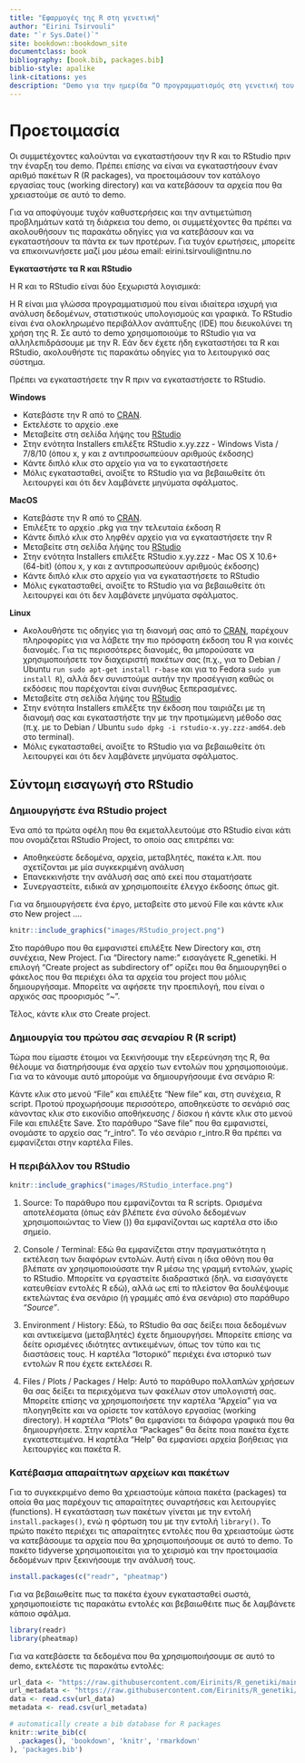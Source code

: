 ```yaml
--- 
title: "Εφαρμογές της R στη γενετική"
author: "Eirini Tsirvouli"
date: "`r Sys.Date()`"
site: bookdown::bookdown_site
documentclass: book
bibliography: [book.bib, packages.bib]
biblio-style: apalike
link-citations: yes
description: "Demo για την ημερίδα “Ο προγραμματισμός στη γενετική του ανθρώπου”"
---
```


# Προετοιμασία {#intro}

Οι συμμετέχοντες καλούνται να εγκαταστήσουν την R και το RStudio πριν την έναρξη του demo. Πρέπει επίσης να είναι να εγκαταστήσουν έναν αριθμό πακέτων R (R packages), να προετοιμάσουν τον κατάλογο εργασίας τους (working directory) και να κατεβάσουν τα αρχεία που θα χρειαστούμε σε αυτό το demo.

Για να αποφύγουμε τυχόν καθυστερήσεις και την αντιμετώπιση προβλημάτων κατά τη διάρκεια του demo, οι συμμετέχοντες θα πρέπει να ακολουθήσουν τις παρακάτω οδηγίες για να κατεβάσουν και να εγκαταστήσουν τα πάντα εκ των προτέρων. Για τυχόν ερωτήσεις, μπορείτε να επικοινωνήσετε μαζί μου μέσω email: eirini.tsirvouli@ntnu.no

**Εγκαταστήστε τα R και RStudio**

Η R και το RStudio είναι δύο ξεχωριστά λογισμικά:

Η R είναι μια γλώσσα προγραμματισμού που είναι ιδιαίτερα ισχυρή για ανάλυση δεδομένων, στατιστικούς υπολογισμούς και γραφικά.
Το RStudio είναι ένα ολοκληρωμένο περιβάλλον ανάπτυξης (IDE) που διευκολύνει τη χρήση της R. Σε αυτό το demο χρησιμοποιούμε το RStudio για να αλληλεπιδράσουμε με την R.
Εάν δεν έχετε ήδη εγκαταστήσει τα R και RStudio, ακολουθήστε τις παρακάτω οδηγίες για το λειτουργικό σας σύστημα. 

:::fyi
Πρέπει να εγκαταστήσετε την R πριν να εγκαταστήσετε το RStudio.
:::

__Windows__

* Κατεβάστε την R από το [CRAN](https://cran.r-project.org/).
* Εκτελέστε το αρχείο .exe 
* Μεταβείτε στη σελίδα λήψης του [RStudio](https://www.rstudio.com/products/rstudio/download/#download)
* Στην ενότητα Installers επιλέξτε RStudio x.yy.zzz - Windows Vista / 7/8/10 (όπου x, y και z αντιπροσωπεύουν αριθμούς έκδοσης)
* Κάντε διπλό κλικ στο αρχείο για να το εγκαταστήσετε
* Μόλις εγκατασταθεί, ανοίξτε το RStudio για να βεβαιωθείτε ότι λειτουργεί και ότι δεν λαμβάνετε μηνύματα σφάλματος.

__MacOS__

* Κατεβάστε την R από το [CRAN](https://cran.r-project.org/).
* Επιλέξτε το αρχείο .pkg για την τελευταία έκδοση R
* Κάντε διπλό κλικ στο ληφθέν αρχείο για να εγκαταστήσετε την R
* Μεταβείτε στη σελίδα λήψης του  [RStudio](https://www.rstudio.com/products/rstudio/download/#download)
* Στην ενότητα Installers επιλέξτε RStudio x.yy.zzz - Mac OS X 10.6+ (64-bit) (όπου x, y και z αντιπροσωπεύουν αριθμούς έκδοσης)
* Κάντε διπλό κλικ στο αρχείο για να εγκαταστήσετε το RStudio
* Μόλις εγκατασταθεί, ανοίξτε το RStudio για να βεβαιωθείτε ότι λειτουργεί και ότι δεν λαμβάνετε μηνύματα σφάλματος.

__Linux__

* Ακολουθήστε τις οδηγίες για τη διανομή σας από το  [CRAN](https://cran.r-project.org/), παρέχουν πληροφορίες για να λάβετε την πιο πρόσφατη έκδοση του R για κοινές διανομές. Για τις περισσότερες διανομές, θα μπορούσατε να χρησιμοποιήσετε τον διαχειριστή πακέτων σας (π.χ., για το Debian / Ubuntu ```run sudo apt-get install r-base``` και για το Fedora ```sudo yum install R```), αλλά δεν συνιστούμε αυτήν την προσέγγιση καθώς οι εκδόσεις που παρέχονται είναι συνήθως ξεπερασμένες. 
* Μεταβείτε στη σελίδα λήψης του  [RStudio](https://www.rstudio.com/products/rstudio/download/#download)
* Στην ενότητα Installers επιλέξτε την έκδοση που ταιριάζει με τη διανομή σας και εγκαταστήστε την με την προτιμώμενη μέθοδο σας (π.χ. με το Debian / Ubuntu  ```sudo dpkg -i rstudio-x.yy.zzz-amd64.deb``` στο terminal).
* Μόλις εγκατασταθεί, ανοίξτε το RStudio για να βεβαιωθείτε ότι λειτουργεί και ότι δεν λαμβάνετε μηνύματα σφάλματος.

## Σύντομη εισαγωγή στο RStudio

### Δημιουργήστε ένα RStudio project
Ένα από τα πρώτα οφέλη που θα εκμεταλλευτούμε στο RStudio είναι κάτι που ονομάζεται RStudio Project, το οποίο σας επιτρέπει να:

* Αποθηκεύστε δεδομένα, αρχεία, μεταβλητές, πακέτα κ.λπ. που σχετίζονται με μία συγκεκριμένη ανάλυση
* Επανεκκινήστε την ανάλυσή σας από εκεί που σταματήσατε
* Συνεργαστείτε, ειδικά αν χρησιμοποιείτε έλεγχο έκδοσης όπως git.

Για να δημιουργήσετε ένα έργο, μεταβείτε στο μενού File και κάντε κλικ στο New project ....
```r
knitr::include_graphics("images/RStudio_project.png")
```

Στο παράθυρο που θα εμφανιστεί επιλέξτε New Directory και, στη συνέχεια, New Project. Για "Directory name:" εισαγάγετε R_genetiki. Η επιλογή "Create project as subdirectory of" ορίζει που θα δημιουργηθεί ο φάκελος που θα περιέχει όλα τα αρχεία του project που μόλις δημιουργήσαμε. Μπορείτε να αφήσετε την προεπιλογή, που είναι ο αρχικός σας προορισμός "~".

Τέλος, κάντε κλικ στο Create project.

### Δημιουργία του πρώτου σας σεναρίου R (R script)

Τώρα που είμαστε έτοιμοι να ξεκινήσουμε την εξερεύνηση της R, θα θέλουμε να διατηρήσουμε ένα αρχείο των εντολών που χρησιμοποιούμε. Για να το κάνουμε αυτό μπορούμε να δημιουργήσουμε ένα σενάριο R:

Κάντε κλικ στο μενού "File" και επιλέξτε "New file" και, στη συνέχεια, R script. Προτού προχωρήσουμε περισσότερο, αποθηκεύστε το σενάριό σας κάνοντας κλικ στο εικονίδιο αποθήκευσης / δίσκου ή κάντε κλικ στο μενού File και επιλέξτε Save. Στο παράθυρο "Save file" που θα εμφανιστεί, ονομάστε το αρχείο σας "r_intro". Το νέο σενάριο r_intro.R θα πρέπει να εμφανίζεται στην καρτέλα Files. 

### H περιβάλλον του RStudio

```r
knitr::include_graphics("images/RStudio_interface.png")

```


1. Source: Το παράθυρο που εμφανίζονται τα R scripts. Ορισμένα αποτελέσματα (όπως εάν βλέπετε ένα σύνολο δεδομένων χρησιμοποιώντας το View ()) θα εμφανίζονται ως καρτέλα στο ίδιο σημείο.

2. Console / Terminal: Eδώ θα εμφανίζεται στην πραγματικότητα η εκτέλεση των διαφόρων εντολών. Αυτή είναι η ίδια οθόνη που θα βλέπατε αν χρησιμοποιούσατε την R μέσω της γραμμή εντολών, χωρίς το RStudio. Μπορείτε να εργαστείτε διαδραστικά (δηλ. να εισαγάγετε κατευθείαν εντολές R εδώ), αλλά ως επί το πλείστον θα δουλέψουμε εκτελώντας ένα σενάριο (ή γραμμές από ένα σενάριο) στο παράθυρο _"Source"_.

3. Environment / History: Εδώ, το RStudio θα σας δείξει ποια δεδομένων και αντικείμενα (μεταβλητές) έχετε δημιουργήσει. Μπορείτε επίσης να δείτε ορισμένες ιδιότητες αντικειμένων, όπως τον τύπο και τις διαστάσεις τους. Η καρτέλα "Ιστορικό" περιέχει ένα ιστορικό των εντολών R που έχετε εκτελέσει R.

4. Files / Plots / Packages / Help: Αυτό το παράθυρο πολλαπλών χρήσεων θα σας δείξει τα περιεχόμενα των φακέλων στον υπολογιστή σας. Μπορείτε επίσης να χρησιμοποιήσετε την καρτέλα "Αρχεία" για να πλοηγηθείτε και να ορίσετε τον κατάλογο εργασίας (working directory). Η καρτέλα "Plots" θα εμφανίσει τα διάφορα γραφικά που θα δημιουργήσετε. Στην καρτέλα "Packages" θα δείτε ποια πακέτα έχετε εγκατεστειμένα. Η καρτέλα "Ηelp" θα εμφανίσει αρχεία βοήθειας για λειτουργίες και πακέτα R.


### Kατέβασμα απαραίτητων αρχείων και πακέτων

Για το συγκεκριμένο demo θα χρειαστούμε κάποια πακέτα (packages) τα οποία θα μας παρέχουν τις απαραίτητες συναρτήσεις και λειτουργίες (functions). Η εγκατάσταση των πακέτων γίνεται με την εντολή ```install.packages()```, ενώ η φόρτωση του με την εντολή ```library()```. To πρώτο πακέτο περιέχει τις απαραίτητες εντολές που θα χρειαστούμε ώστε να κατεβάσουμε τα αρχεία που θα χρησιμοποιήσουμε σε αυτό το demo. Το πακέτο tidyverse χρησιμοποιείται για το χειρισμό και την προετοιμασία δεδομένων πριν ξεκινήσουμε την ανάλυσή τους.

```r
install.packages(c("readr", "pheatmap")
```

Για να βεβαιωθείτε πως τα πακέτα έχουν εγκατασταθεί σωστά, χρησιμοποιείστε τις παρακάτω εντολές και βεβαιωθέιτε πως δε λαμβάνετε κάποιο σφάλμα.

```r
library(readr)
library(pheatmap)
```

Για να κατεβάσετε τα δεδομένα που θα χρησιμοποιήσουμε σε αυτό το demo, εκτελέστε τις παρακάτω εντολές:

```r
url_data <- "https://raw.githubusercontent.com/Eirinits/R_genetiki/main/patient_data.csv"
url_metadata <- "https://raw.githubusercontent.com/Eirinits/R_genetiki/main/metadata.csv"
data <- read.csv(url_data)  
metadata <- read.csv(url_metadata)  
```

```r
# automatically create a bib database for R packages
knitr::write_bib(c(
  .packages(), 'bookdown', 'knitr', 'rmarkdown'
), 'packages.bib')
```
